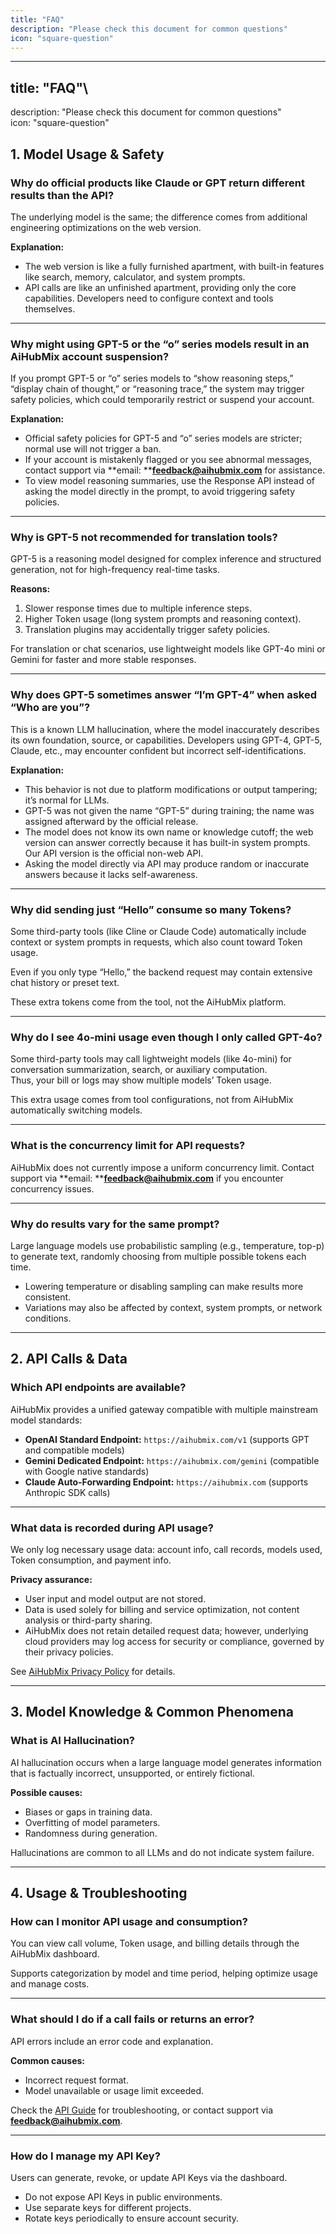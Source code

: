 ```yaml
---
title: "FAQ"
description: "Please check this document for common questions"
icon: "square-question"
---
```


---

## title: "FAQ"\
description: "Please check this document for common questions"\
icon: "square-question"

## 1. Model Usage & Safety

### Why do official products like Claude or GPT return different results than the API?

The underlying model is the same; the difference comes from additional engineering optimizations on the web version.

**Explanation:**

- The web version is like a fully furnished apartment, with built-in features like search, memory, calculator, and system prompts.
- API calls are like an unfinished apartment, providing only the core capabilities. Developers need to configure context and tools themselves.

---

### Why might using GPT-5 or the “o” series models result in an AiHubMix account suspension?

If you prompt GPT-5 or “o” series models to “show reasoning steps,” “display chain of thought,” or “reasoning trace,” the system may trigger safety policies, which could temporarily restrict or suspend your account.

**Explanation:**

- Official safety policies for GPT-5 and “o” series models are stricter; normal use will not trigger a ban.
- If your account is mistakenly flagged or you see abnormal messages, contact support via **email: **[**feedback@aihubmix.com**](mailto:feedback@aihubmix.com) for assistance.
- To view model reasoning summaries, use the Response API instead of asking the model directly in the prompt, to avoid triggering safety policies.

---

### Why is GPT-5 not recommended for translation tools?

GPT-5 is a reasoning model designed for complex inference and structured generation, not for high-frequency real-time tasks.

**Reasons:**

1. Slower response times due to multiple inference steps.
2. Higher Token usage (long system prompts and reasoning context).
3. Translation plugins may accidentally trigger safety policies.

For translation or chat scenarios, use lightweight models like GPT-4o mini or Gemini for faster and more stable responses.

---

### Why does GPT-5 sometimes answer “I’m GPT-4” when asked “Who are you”?

This is a known LLM hallucination, where the model inaccurately describes its own foundation, source, or capabilities. Developers using GPT-4, GPT-5, Claude, etc., may encounter confident but incorrect self-identifications.

**Explanation:**

- This behavior is not due to platform modifications or output tampering; it’s normal for LLMs.
- GPT-5 was not given the name “GPT-5” during training; the name was assigned afterward by the official release.
- The model does not know its own name or knowledge cutoff; the web version can answer correctly because it has built-in system prompts. Our API version is the official non-web API.
- Asking the model directly via API may produce random or inaccurate answers because it lacks self-awareness.

---

### Why did sending just “Hello” consume so many Tokens?

Some third-party tools (like Cline or Claude Code) automatically include context or system prompts in requests, which also count toward Token usage.

Even if you only type “Hello,” the backend request may contain extensive chat history or preset text.

These extra tokens come from the tool, not the AiHubMix platform.

---

### Why do I see 4o-mini usage even though I only called GPT-4o?

Some third-party tools may call lightweight models (like 4o-mini) for conversation summarization, search, or auxiliary computation.\
Thus, your bill or logs may show multiple models’ Token usage.

This extra usage comes from tool configurations, not from AiHubMix automatically switching models.

---

### What is the concurrency limit for API requests?

AiHubMix does not currently impose a uniform concurrency limit. Contact support via **email: **[**feedback@aihubmix.com**](mailto:feedback@aihubmix.com) if you encounter concurrency issues.

---

### Why do results vary for the same prompt?

Large language models use probabilistic sampling (e.g., temperature, top-p) to generate text, randomly choosing from multiple possible tokens each time.

- Lowering temperature or disabling sampling can make results more consistent.
- Variations may also be affected by context, system prompts, or network conditions.

---

## 2. API Calls & Data

### Which API endpoints are available?

AiHubMix provides a unified gateway compatible with multiple mainstream model standards:

- **OpenAI Standard Endpoint:** `https://aihubmix.com/v1` (supports GPT and compatible models)
- **Gemini Dedicated Endpoint:** `https://aihubmix.com/gemini` (compatible with Google native standards)
- **Claude Auto-Forwarding Endpoint:** `https://aihubmix.com` (supports Anthropic SDK calls)

---

### What data is recorded during API usage?

We only log necessary usage data: account info, call records, models used, Token consumption, and payment info.

**Privacy assurance:**

- User input and model output are not stored.
- Data is used solely for billing and service optimization, not content analysis or third-party sharing.
- AiHubMix does not retain detailed request data; however, underlying cloud providers may log access for security or compliance, governed by their privacy policies.

See [AiHubMix Privacy Policy](https://docs.aihubmix.com/cn/terms-and-privacy/Privacy) for details.

---

## 3. Model Knowledge & Common Phenomena

### What is AI Hallucination?

AI hallucination occurs when a large language model generates information that is factually incorrect, unsupported, or entirely fictional.

**Possible causes:**

- Biases or gaps in training data.
- Overfitting of model parameters.
- Randomness during generation.

Hallucinations are common to all LLMs and do not indicate system failure.

---

## 4. Usage & Troubleshooting

### How can I monitor API usage and consumption?

You can view call volume, Token usage, and billing details through the AiHubMix dashboard.

Supports categorization by model and time period, helping optimize usage and manage costs.

---

### What should I do if a call fails or returns an error?

API errors include an error code and explanation.

**Common causes:**

- Incorrect request format.
- Model unavailable or usage limit exceeded.

Check the [API Guide](https://docs.aihubmix.com/cn/api-playground/inferUsages) for troubleshooting, or contact support via [**feedback@aihubmix.com**](mailto:feedback@aihubmix.com).

---

### How do I manage my API Key?

Users can generate, revoke, or update API Keys via the dashboard.

- Do not expose API Keys in public environments.
- Use separate keys for different projects.
- Rotate keys periodically to ensure account security.